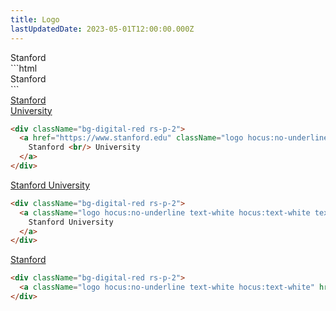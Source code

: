 ```yaml
---
title: Logo
lastUpdatedDate: 2023-05-01T12:00:00.000Z
---
```

<Section heading="Default" width="full" className="max-w-1200">
  <div className="logo text-cardinal-red">Stanford</div>
  ```html
  <div className="logo text-cardinal-red">Stanford</div>
  ```
</Section>

<Section heading="Stacked" width="full" className="max-w-1200">
  <div className="bg-digital-red rs-p-2">
    <a href="https://www.stanford.edu" className="logo hocus:no-underline text-white hocus:text-white type-3">Stanford <br/> University</a>
  </div>

  ```html
  <div className="bg-digital-red rs-p-2">
    <a href="https://www.stanford.edu" className="logo hocus:no-underline text-white hocus:text-white type-3">
      Stanford <br/> University
    </a>
  </div>
  ```
</Section>

<Section heading="Full" width="full" className="max-w-1200">
  <div className="bg-digital-red rs-p-2">
    <a className="logo hocus:no-underline text-white hocus:text-white text-20 leading-none" href="https://www.stanford.edu">Stanford University</a>
  </div>

  ```html
  <div className="bg-digital-red rs-p-2">
    <a className="logo hocus:no-underline text-white hocus:text-white text-20 leading-none" href="https://www.stanford.edu">
      Stanford University
    </a>
  </div>
  ```
</Section>

<Section heading="Short" width="full" className="max-w-1200">
  <div className="bg-digital-red rs-p-2">
    <a className="logo hocus:no-underline text-white hocus:text-white" href="https://www.stanford.edu">Stanford</a>
  </div>

  ```html
  <div className="bg-digital-red rs-p-2">
    <a className="logo hocus:no-underline text-white hocus:text-white" href="https://www.stanford.edu">Stanford</a>
  </div>
  ```
</Section>
